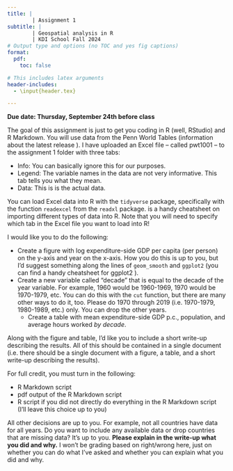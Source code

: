```yaml
---
title: |
        | Assignment 1
subtitle: |
        | Geospatial analysis in R
        | KDI School Fall 2024
# Output type and options (no TOC and yes fig captions)
format:
  pdf:
    toc: false

# This includes latex arguments
header-includes:
  - \input{header.tex}

---
```


**Due date: Thursday, September 24th before class**

The goal of this assignment is just to get you coding in R (well, RStudio) and R Markdown. You will use data from the Penn World Tables (information about the latest release [\textcolor{kdisgreen}{here}](https://www.rug.nl/ggdc/productivity/pwt/?lang=en)). I have uploaded an Excel file -- called pwt1001 -- to the assignment 1 folder with three tabs:

- Info: You can basically ignore this for our purposes.
- Legend: The variable names in the data are not very informative. This tab tells you what they mean.
- Data: This is is the actual data.

You can load Excel data into R with the `tidyverse` package, specifically with the function `readexcel` from the `readxl` package. [\textcolor{kdisgreen}{Here}](https://github.com/rstudio/cheatsheets/blob/main/data-import.pdf) is a handy cheatsheet on importing different types of data into R. Note that you will need to specify which tab in the Excel file you want to load into R!

I would like you to do the following:

- Create a figure with log expenditure-side GDP per capita (per person) on the y-axis and year on the x-axis. How you do this is up to you, but I'd suggest something along the lines of `geom_smooth` and `ggplot2` (you can find a handy cheatsheet for ggplot2 [\textcolor{kdisgreen}{here}](https://www.maths.usyd.edu.au/u/UG/SM/STAT3022/r/current/Misc/data-visualization-2.1.pdf)).
- Create a new variable called "decade" that is equal to the decade of the year variable. For example, 1960 would be 1960-1969, 1970 would be 1970-1979, etc. You can do this with the `cut` function, but there are many other ways to do it, too. Please do 1970 through 2019 (i.e. 1970-1979, 1980-1989, etc.) only. You can drop the other years.
  - Create a table with mean expenditure-side GDP p.c., population, and average hours worked *by decade*.

Along with the figure and table, I'd like you to include a short write-up describing the results. All of this should be contained in a single document (i.e. there should be a single document with a figure, a table, and a short write-up describing the results).

For full credit, you must turn in the following:

- R Markdown script
- pdf output of the R Markdown script
- R script if you did not directly do everything in the R Markdown script (I'll leave this choice up to you)

All other decisions are up to you. For example, not all countries have data for all years. Do you want to include any available data or drop countries that are missing data? It's up to you. **Please explain in the write-up what you did and why.** I won't be grading based on right/wrong here, just on whether you can do what I've asked and whether you can explain what you did and why.
